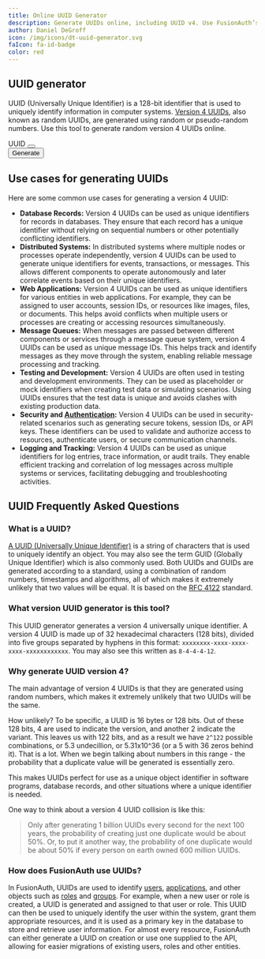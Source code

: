 ```yaml
---
title: Online UUID Generator
description: Generate UUIDs online, including UUID v4. Use FusionAuth’s free tool to create random 32-character unique identifiers for secure and standardized identification.
author: Daniel DeGroff
icon: /img/icons/dt-uuid-generator.svg
faIcon: fa-id-badge
color: red
---
```


## UUID generator

UUID (Universally Unique Identifier) is a 128-bit identifier that is used to uniquely identify information in computer systems. [Version 4 UUIDs](/docs/reference/data-types#uuids), also known as random UUIDs, are generated using random or pseudo-random numbers. Use this tool to generate random version 4 UUIDs online.

<div className="flex gap-x-6 items-start mt-8 no-prose">
  <div class:list={[border(false, false, true), "flex items-center justify-between py-1 px-2"]}>
    <span id="uuid-value">UUID</span>
    <button data-widget="copy-button" data-copy-source="uuid-value" title="Copy contents"><i className="fa-duotone fa-copy bg-slate-200 leading-4 py-2 px-2.5 rounded text-center text-indigo-700 w-10 dark:bg-slate-800 dark:text-indigo-400 dark:hover:bg-slate-700 dark:hover:text-indigo-400 hover:bg-slate-300 hover:text-indigo-600"></i></button>
  </div>
  <button id="uuid-button" className="bg-blue-700 flex items-center px-6 py-1.5 rounded-lg text-white hover:bg-blue-800" type="button">
    <i className="fad fa-sync"></i>
    <span className="ml-2">Generate</span>
  </button>
</div>

## Use cases for generating UUIDs

Here are some common use cases for generating a version 4 UUID:

* **Database Records:** Version 4 UUIDs can be used as unique identifiers for records in databases. They ensure that each record has a unique identifier without relying on sequential numbers or other potentially conflicting identifiers.
* **Distributed Systems:** In distributed systems where multiple nodes or processes operate independently, version 4 UUIDs can be used to generate unique identifiers for events, transactions, or messages. This allows different components to operate autonomously and later correlate events based on their unique identifiers.
* **Web Applications:** Version 4 UUIDs can be used as unique identifiers for various entities in web applications. For example, they can be assigned to user accounts, session IDs, or resources like images, files, or documents. This helps avoid conflicts when multiple users or processes are creating or accessing resources simultaneously.
* **Message Queues:** When messages are passed between different components or services through a message queue system, version 4 UUIDs can be used as unique message IDs. This helps track and identify messages as they move through the system, enabling reliable message processing and tracking.
* **Testing and Development:** Version 4 UUIDs are often used in testing and development environments. They can be used as placeholder or mock identifiers when creating test data or simulating scenarios. Using UUIDs ensures that the test data is unique and avoids clashes with existing production data.
* **Security and [Authentication](/articles/authentication/common-authentication-implementation-risks):** Version 4 UUIDs can be used in security-related scenarios such as generating secure tokens, session IDs, or API keys. These identifiers can be used to validate and authorize access to resources, authenticate users, or secure communication channels.
* **Logging and Tracking:** Version 4 UUIDs can be used as unique identifiers for log entries, trace information, or audit trails. They enable efficient tracking and correlation of log messages across multiple systems or services, facilitating debugging and troubleshooting activities.

## UUID Frequently Asked Questions

### What is a UUID?

[A UUID (Universally Unique Identifier)](/docs/reference/data-types#uuids) is a string of characters that is used to uniquely identify an object. You may also see the term GUID (Globally Unique Identifier) which is also commonly used. Both UUIDs and GUIDs are generated according to a standard, using a combination of random numbers, timestamps and algorithms, all of which makes it extremely unlikely that two values will be equal. It is based on the [RFC 4122](https://datatracker.ietf.org/doc/html/rfc4122) standard.

### What version UUID generator is this tool?

This UUID generator generates a version 4 universally unique identifier. A version 4 UUID is made up of 32 hexadecimal characters (128 bits), divided into five groups separated by hyphens in this format: `xxxxxxxx-xxxx-xxxx-xxxx-xxxxxxxxxxxx`. You may also see this written as `8-4-4-4-12`.

### Why generate UUID version 4?

The main advantage of version 4 UUIDs is that they are generated using random numbers, which makes it extremely unlikely that two UUIDs will be the same.

How unlikely? To be specific, a UUID is 16 bytes or 128 bits. Out of these 128 bits, 4 are used to indicate the version, and another 2 indicate the variant. This leaves us with 122 bits, and as a result we have `2^122` possible combinations, or 5.3 undecillion, or 5.31x10^36 (or a 5 with 36 zeros behind it). That is a lot. When we begin talking about numbers in this range - the probability that a duplicate value will be generated is essentially zero.

This makes UUIDs perfect for use as a unique object identifier in software programs, database records, and other situations where a unique identifier is needed.

One way to think about a version 4 UUID collision is like this:

> Only after generating 1 billion UUIDs every second for the next 100 years, the probability of creating just one duplicate would be about 50%. Or, to put it another way, the probability of one duplicate would be about 50% if every person on earth owned 600 million UUIDs.

### How does FusionAuth use UUIDs?

In FusionAuth, UUIDs are used to identify [users](/docs/get-started/core-concepts/users), [applications](/docs/get-started/core-concepts/applications), and other objects such as [roles](/docs/get-started/core-concepts/roles) and [groups](/docs/get-started/core-concepts/groups). For example, when a new user or role is created, a UUID is generated and assigned to that user or role. This UUID can then be used to uniquely identify the user within the system, grant them appropriate resources, and it is used as a primary key in the database to store and retrieve user information. For almost every resource, FusionAuth can either generate a UUID on creation or use one supplied to the API, allowing for easier migrations of existing users, roles and other entities.


<script type="text/javascript" src="/js/UUIDGenerator-0.1.0.js" defer></script>

